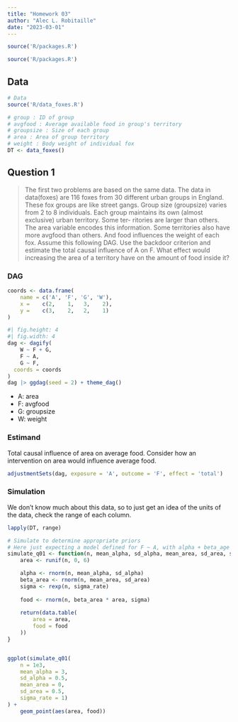 ```yaml
---
title: "Homework 03"
author: "Alec L. Robitaille"
date: "2023-03-01"
---
```


```r
source('R/packages.R')
```

```r
source('R/packages.R')
```


## Data 
```r
# Data
source('R/data_foxes.R')

# group : ID of group
# avgfood : Average available food in group's territory
# groupsize : Size of each group
# area : Area of group territory
# weight : Body weight of individual fox
DT <- data_foxes()
```


## Question 1
> The first two problems are based on the same data. The data in data(foxes) are
116 foxes from 30 different urban groups in England. These fox groups are like
street gangs. Group size (groupsize) varies from 2 to 8 individuals. Each group
maintains its own (almost exclusive) urban territory. Some ter- ritories are
larger than others. The area variable encodes this information. Some territories
also have more avgfood than others. And food influences the weight of each fox.
Assume this following DAG. Use the backdoor criterion and estimate the total
causal influence of A on F. What effect would increasing the area of a territory
have on the amount of food inside it?


### DAG
```r
coords <- data.frame(
	name = c('A', 'F', 'G', 'W'),
	x =    c(2,    1,   3,    2),
	y =    c(3,    2,   2,    1)
)
```

```r
#| fig.height: 4
#| fig.width: 4
dag <- dagify(
	W ~ F + G,
	F ~ A,
	G ~ F,
  coords = coords
)
dag |> ggdag(seed = 2) + theme_dag()
```

- A: area
- F: avgfood
- G: groupsize
- W: weight



### Estimand

Total causal influence of area on average food. Consider how an intervention
on area would influence average food. 


```r
adjustmentSets(dag, exposure = 'A', outcome = 'F', effect = 'total')
```


### Simulation

We don't know much about this data, so to just get an idea of the units
of the data, check the range of each column. 

```r
lapply(DT, range)
```


```r
# Simulate to determine appropriate priors
# Here just expecting a model defined for F ~ A, with alpha + beta_age * age
simulate_q01 <- function(n, mean_alpha, sd_alpha, mean_area, sd_area, sigma_rate) {
	area <- runif(n, 0, 6)

	alpha <- rnorm(n, mean_alpha, sd_alpha)
	beta_area <- rnorm(n, mean_area, sd_area)
	sigma <- rexp(n, sigma_rate)
	
	food <- rnorm(n, beta_area * area, sigma)
	
	return(data.table(
		area = area,
		food = food
	))	
}


ggplot(simulate_q01(
	n = 1e3, 
	mean_alpha = 3, 
	sd_alpha = 0.5,
	mean_area = 0, 
	sd_area = 0.5, 
	sigma_rate = 1)
) + 
	geom_point(aes(area, food))
```
